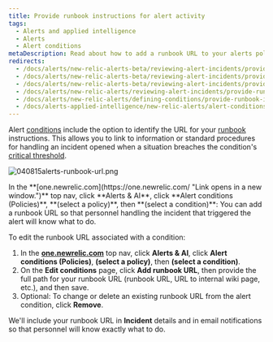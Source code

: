 ```yaml
---
title: Provide runbook instructions for alert activity
tags:
  - Alerts and applied intelligence
  - Alerts
  - Alert conditions
metaDescription: Read about how to add a runbook URL to your alerts policy condtion.
redirects:
  - /docs/alerts/new-relic-alerts-beta/reviewing-alert-incidents/providing-runbook-instructions-alerts
  - /docs/alerts/new-relic-alerts-beta/reviewing-alert-incidents/provide-runbook-instructions-alerts
  - /docs/alerts/new-relic-alerts-beta/reviewing-alert-incidents/provide-runbook-instructions-alert-activity
  - /docs/alerts/new-relic-alerts/reviewing-alert-incidents/provide-runbook-instructions-alert-activity
  - /docs/alerts/new-relic-alerts/defining-conditions/provide-runbook-instructions-alert-activity
  - /docs/alerts-applied-intelligence/new-relic-alerts/alert-conditions/provide-runbook-instructions-alert-activity 
---
```



Alert [conditions](/docs/alerts/new-relic-alerts-beta/configuring-alert-policies/define-alert-conditions) include the option to identify the URL for your [runbook](/docs/using-new-relic/welcome-new-relic/get-started/glossary#alert-runbook) instructions. This allows you to link to information or standard procedures for handling an incident opened when a situation breaches the condition's [critical threshold](/docs/alerts/new-relic-alerts-beta/configuring-alert-policies/define-thresholds-trigger-alert).

<img
  title="040815alerts-runbook-url.png"
  alt="040815alerts-runbook-url.png"
  src={img0040815AlertsRunbookUrlpng}
/>

<figcaption>
  In the **[one.newrelic.com](https://one.newrelic.com/ "Link opens in a new window.")** top nav, click **Alerts & AI**, click **Alert conditions (Policies)**, **(select a policy)**, then **(select a condition)**: You can add a runbook URL so that personnel handling the incident that triggered the alert will know what to do.
</figcaption>

To edit the runbook URL associated with a condition:

1. In the **[one.newrelic.com](https://one.newrelic.com/ "Link opens in a new window.")** top nav, click **Alerts & AI**, click **Alert conditions (Policies)**, **(select a policy)**, then **(select a condition)**.
2. On the **Edit conditions** page, click **Add runbook URL**, then provide the full path for your runbook URL (runbook URL, URL to internal wiki page, etc.), and then save.
3. Optional: To change or delete an existing runbook URL from the alert condition, click **Remove**.

We'll include your runbook URL in **Incident** details and in email notifications so that personnel will know exactly what to do.
